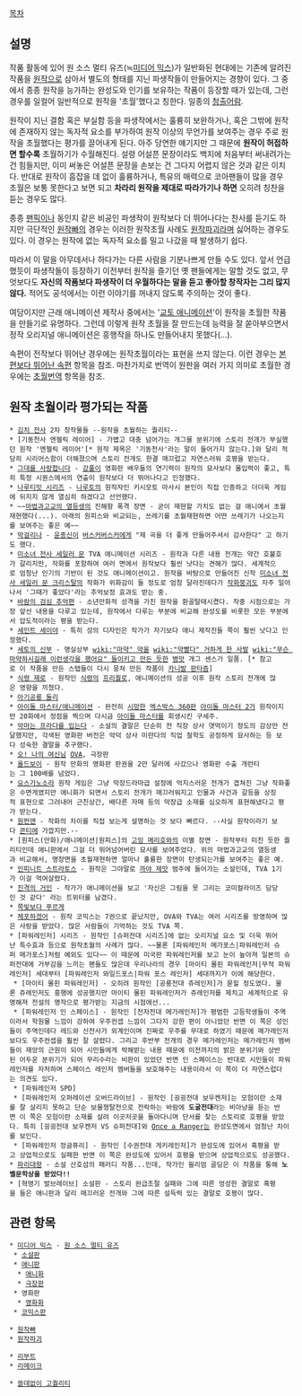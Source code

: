 [[목차]]
== 설명 ==
작품 활동에 있어 원 소스 멀티 유즈(≒[[미디어 믹스]])가 일반화된 현대에는 기존에 알려진 작품을 [[원작]]으로 삼아서 별도의 형태를 지닌 파생작들이 만들어지는 경향이 있다. 그 중에서 종종 원작을 능가하는 완성도와 인기를 보유하는 작품이 등장할 때가 있는데, 그런 경우를 일컬어 일반적으로 원작을 '초월'했다고 칭한다. 일종의 [[청출어람]].

원작이 지닌 결함 혹은 부실함 등을 파생작에서는 훌륭히 보완하거나, 혹은 그밖에 원작에 존재하지 않는 독자적 요소를 부가하여 원작 이상의 무언가를 보여주는 경우 주로 원작을 초월했다는 평가를 끌어내게 된다. 아주 당연한 얘기지만 그 때문에 '''원작이 허접하면 할수록''' 초월하기가 수월해진다. 설령 어설픈 문장이라도 백지에 처음부터 써내려가는 건 힘들지만, 이미 써놓은 어설픈 문장을 손보는 건 그다지 어렵지 않은 것과 같은 이치다. 반대로 원작이 흠잡을 데 없이 훌륭하거나, 특유의 매력으로 코아팬들이 많을 경우 초월은 보통 못한다고 보면 되고 '''차라리 원작을 제대로 따라가기나 하면''' 오히려 칭찬을 듣는 경우도 많다.

종종 [[팬픽]]이나 동인지 같은 비공인 파생작이 원작보다 더 뛰어나다는 찬사를 듣기도 하지만 극단적인 [[원작빠]]의 경우는 이러한 원작초월 사례도 [[원작파괴]]라며 싫어하는 경우도 있다. 이 경우는 원작에 없는 독자적 요소를 밀고 나갔을 때 발생하기 쉽다.

따라서 이 말을 아무데서나 하다가는 다른 사람을 기분나쁘게 만들 수도 있다. 앞서 언급했듯이 파생작들이 등장하기 이전부터 원작을 즐기던 옛 팬들에게는 말할 것도 없고, 무엇보다도 '''자신의 작품보다 파생작이 더 우월하다는 말을 듣고 좋아할 창작자는 그리 많지 않다.''' 적어도 공석에서는 이런 이야기를 꺼내지 않도록 주의하는 것이 좋다.

여담이지만 근래 애니메이션 제작사 중에서는 '[[교토 애니메이션]]'이 원작을 초월한 작품을 만들기로 유명하다. 그런데 이렇게 원작 초월을 잘 만드는데 능력을 잘 쏟아부으면서 정작 오리지널 애니메이션은 흥행작을 하나도 만들어내지 못했다(…).

속편이 전작보다 뛰어난 경우에는 원작초월이라는 표현을 쓰지 않는다. 이런 경우는 [[본편보다 뛰어난 속편]] 항목을 참조. 마찬가지로 번역이 원판을 여러 가지 의미로 초월한 경우에는 [[초월번역]] 항목을 참조.

== 원작 초월이라 평가되는 작품 ==
 * [[김치 전사]] 2차 창작물들 --원작을 초월하는 퀄리티--
 * [기동천사 엔젤릭 레이어] - 가볍고 대충 넘어가는 개그물 분위기에 스토리 전개가 부실했던 원작 '엔젤릭 레이어'[* 원작 제목은 '기동천사'라는 말이 들어가지 않는다.]와 달리 적당히 시리어스함이 더해졌으며 스토리 전개도 한결 매끄럽고 자연스러워 호평을 받는다.
 * [[그대를 사랑합니다]] - [[강풀]]이 영화판 배우들의 연기력이 원작의 묘사보다 몰입력이 좋고, 특히 특정 시퀀스에서의 연출이 원작보다 더 뛰어나다고 인정했다.
 * [[나루티밋 시리즈]] - [[나루토]]의 원작자인 키시모토 마사시 본인이 직접 인증하고 더더욱 게임에 뒤지지 않게 열심히 하겠다고 선언했다.
 * ~~[[마법과고교의 열등생]]의 진해항 폭격 장면 - 굳이 재현할 가치도 없는 걸 애니에서 초월재현했다(...). 아래의 원피스와 비교되는, 쓰레기를 초월재현하면 어떤 쓰레기가 나오는지를 보여주는 좋은 예~~
 * [[윤종신/월간 윤종신#s-2.1|막걸리나]] - [[윤종신]]이 [[버스커버스커]]에게 "제 곡을 더 좋게 만들어주셔서 감사한다" 고 하기도 했다.
 * [[미소녀 전사 세일러 문]] TVA 애니메이션 시리즈 - 원작과 다른 내용 전개는 약간 호불호가 갈리지만, 작화를 포함하여 여러 면에서 원작보다 훨씬 낫다는 견해가 많다. 세계적으로 엄청난 인기의 기반이 된 것도 애니메이션이고. 원작을 바탕으로 만들어진 신작 [[미소녀 전사 세일러 문 크리스탈]]의 작화가 위화감이 들 정도로 엄청 달라진데다가 [[작화붕괴]]도 자주 일어나서 '그때가 좋았다'라는 추억보정 효과도 받는 중.
 * [[바람의 검심 추억편]] - 소년만화적 성격을 가진 원작을 환골탈태시켰다. 작중 시점으로는 가장 앞선 내용을 다루고 있는데, 원작에서 다루는 부분에 비교해 완성도를 비롯한 모든 부분에서 압도적이라는 평을 받는다.
 * [[세인트 세이야]] - 특히 성의 디자인은 작가가 자기보다 애니 제작진들 쪽이 훨씬 낫다고 인정했다.
 * [[세토의 신부]] - 명실상부 [[wiki:"마약" 약을]] [[wiki:"약빨다" 거하게 한 사발]] [[wiki:"무슨 마약하시길래 이런생각을 했어요" 들이키고 만든 듯한]] [[병맛]] 개그 센스가 일품. [* 참고로 이 작품을 만든 스탭들이 다시 뭉쳐 만든 작품이 [[카니발 판타즘]]]
 * [[식령 제로]] - 원작인 [[식령]]의 [[프리퀄]]로, 애니메이션의 성공 이후 원작 스토리 전개에 많은 영향을 끼쳤다.
 * [[아기공룡 둘리]]
 * [[아이돌 마스터/애니메이션]] - 완전히 [[시망]]한 [[엑스박스 360]]판 [[아이돌 마스터 2]]가 원작이지만 20화에서 정점을 찍으며 다시금 [[아이돌 마스터]]를 회생시킨 구세주.
 * [[악마는 프라다를 입는다]] - 소설의 결말은 단순히 전 직장 상사 엿먹이기 정도의 감상만 전달했지만, 각색된 영화판 버전은 악덕 상사 미란다의 직업 철학도 공정하게 묘사하는 등 보다 성숙한 결말을 추구했다. 
 * [[오! 나의 여신님]] [[OVA]], 극장판
 * [[올드보이]] - 원작 만화의 영화판 판권을 2만 달러에 사갔으나 영화판 수출 개런티는 그 100배를 넘었다.
 * [[요스가노소라]] 원작 게임은 그냥 막장드라마급 설정에 억지스러운 전개가 겹쳐진 그냥 작화좋은 수면게였지만 애니화가 되면서 스토리 전개가 매끄러워지고 인물과 사건과 갈등을 상징적 표현으로 그려내어 근친상간, 배다른 자매 등의 막장급 소재를 심오하게 표현해냈다고 평가 받는다.
 * [[원펀맨]] - 작화의 차이를 직접 보는게 설명하는 것 보다 빠르다. --사실 원작이라기 보다 [[콘티]]에 가깝지만.--
 * [원피스(만화)/애니메이션|원피스]의 [[고잉 메리호]]와의 이별 장면 - 원작부터 미친 듯한 퀄리티인데 애니판에서 그걸 더 뛰어넘어버린 묘사를 보여주었다. 위의 마법과고교의 열등생과 비교해서, 명장면을 초월재현하면 얼마나 훌륭한 장면이 탄생되는가를 보여주는 좋은 예.
 * [[인피니트 스트라토스]] - 원작은 그야말로 [[까야 제맛]] 범주에 들어가는 소설인데, TVA 1기가 이걸 먹여살렸다.
 * [[진격의 거인]] - 작가가 애니메이션을 보고 '자신은 그림을 못 그리는 코미컬라이즈 담당인 것 같다' 라는 트위터를 남겼다.
 * [[쪽빛보다 푸르게]]
 * [[체포하겠어]] - 원작 코믹스는 7권으로 끝났지만, OVA와 TVA는 여러 시리즈를 방영하며 많은 사랑을 받았다. 많은 사람들이 기억하는 것도 TVA 쪽.
 * [파워레인저] 시리즈 - 원작인 [슈퍼전대 시리즈]에 없는 오리지널 요소 및 더욱 뛰어난 특수효과 등으로 원작초월의 사례가 많다. ~~물론 [파워레인저 메가포스|파워레인저 슈퍼 메가포스]처럼 예외도 있다~~ 이 때문에 미국판 파워레인저를 보고 눈이 높아져 일본의 슈퍼전대에 거부감을 느끼는 팬들도 많은데 우리나라의 경우 [마이티 몰핀 파워레인저|무적 파워레인저] 세대부터 [파워레인저 와일드포스|파워 포스 레인저] 세대까지가 이에 해당한다. 
  * [마이티 몰핀 파워레인저] - 오히려 원작인 [공룡전대 쥬레인저]가 묻힐 정도였다. 물론 쥬레인저도 흥행에 성공했지만 마이티 몰핀 파워레인저가 쥬레인저를 제치고 세계적으로 유명해져 전설의 명작으로 평가받는 지금의 시점에선...
  * [파워레인저 인 스페이스] - 원작인 [전자전대 메가레인저]가 평범한 고등학생들이 주역이라서 학원물 느낌이 강하여 우주컨셉 느낌이 그다지 강한 편이 아니었던 반면 이 쪽은 성인들이 주역인데다 레드와 신전사가 외계인이며 진짜로 우주를 무대로 하였기 때문에 메가레인저보다도 우주컨셉을 훨씬 잘 살렸다. 그리고 후반부 전개의 경우 메가레인저는 메가레인저 멤버들이 재앙의 근원이 되어 시민들에게 박해받는 내용 때문에 이전까지의 밝은 분위기와 상반된 어두운 분위기가 되어 무리수라는 비판이 있었던 반면 인 스페이스는 반대로 시민들이 파워레인저를 자처하며 스페이스 레인저 멤버들을 보호해주는 내용이라서 이 쪽이 더 자연스럽다는 의견도 있다.
  * [파워레인저 SPD]
  * [파워레인저 오퍼레이션 오버드라이브] - 원작인 [굉굉전대 보우켄저]는 모험이란 소재를 잘 살리지 못하고 단순 보물쟁탈전으로 전락하는 바람에 '''도굴전대'''라는 비아냥을 듣는 반면 이 쪽은 모험이란 소재를 살려 이곳저곳을 돌아다니며 단서를 찾는 스토리로 호평을 받았다. 특히 [굉굉전대 보우켄저 VS 슈퍼전대]와 [[Once a Ranger]]는 완성도면에서 엄청난 차이를 보인다.
  * [파워레인저 정글퓨리] - 원작인 [수권전대 게키레인저]가 완성도에 있어서 혹평을 받고 상업적으로도 실패한 반면 이 쪽은 완성도에 있어서 호평을 받으며 상업적으로도 성공했다.
 * [[파리대왕]] - 소설 산호섬의 패러디 작품...인데, 작가인 윌리엄 골딩은 이 작품을 통해 '''노벨문학상을 받았다!!'''
 * [혁명기 발브레이브] 소설판 - 스토리 완급조절 실패와 그에 따른 엉성한 결말로 혹평을 들은 애니판과 달리 매끄러운 전개와 그에 따른 설득력 있는 결말로 호평이 많다.

== 관련 항목 ==
 * [[미디어 믹스]] - [[원 소스 멀티 유즈]]
  * [[소설판]]
  * [[애니판]]
   * [[애니화]]
   * [[극장판]]
  * 영화판
   * [[영화화]]
  * [[코믹스판]]

 * [[원작빠]]
 * [[원작파괴]]

 * [[리부트]]
 * [[리메이크]]

 * [[쓸데없이 고퀄리티]]
